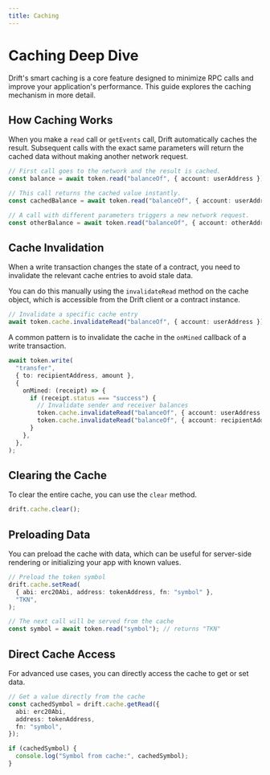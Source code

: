 ```yaml
---
title: Caching
---
```


# Caching Deep Dive

Drift's smart caching is a core feature designed to minimize RPC calls and improve your application's performance. This guide explores the caching mechanism in more detail.

## How Caching Works

When you make a `read` call or `getEvents` call, Drift automatically caches the result. Subsequent calls with the exact same parameters will return the cached data without making another network request.

```typescript
// First call goes to the network and the result is cached.
const balance = await token.read("balanceOf", { account: userAddress });

// This call returns the cached value instantly.
const cachedBalance = await token.read("balanceOf", { account: userAddress });

// A call with different parameters triggers a new network request.
const otherBalance = await token.read("balanceOf", { account: otherAddress });
```

## Cache Invalidation

When a write transaction changes the state of a contract, you need to invalidate the relevant cache entries to avoid stale data.

You can do this manually using the `invalidateRead` method on the cache object, which is accessible from the Drift client or a contract instance.

```typescript
// Invalidate a specific cache entry
await token.cache.invalidateRead("balanceOf", { account: userAddress });
```

A common pattern is to invalidate the cache in the `onMined` callback of a write transaction.

```typescript
await token.write(
  "transfer",
  { to: recipientAddress, amount },
  {
    onMined: (receipt) => {
      if (receipt.status === "success") {
        // Invalidate sender and receiver balances
        token.cache.invalidateRead("balanceOf", { account: userAddress });
        token.cache.invalidateRead("balanceOf", { account: recipientAddress });
      }
    },
  },
);
```

## Clearing the Cache

To clear the entire cache, you can use the `clear` method.

```typescript
drift.cache.clear();
```

## Preloading Data

You can preload the cache with data, which can be useful for server-side rendering or initializing your app with known values.

```typescript
// Preload the token symbol
drift.cache.setRead(
  { abi: erc20Abi, address: tokenAddress, fn: "symbol" },
  "TKN",
);

// The next call will be served from the cache
const symbol = await token.read("symbol"); // returns "TKN"
```

## Direct Cache Access

For advanced use cases, you can directly access the cache to get or set data.

```typescript
// Get a value directly from the cache
const cachedSymbol = drift.cache.getRead({
  abi: erc20Abi,
  address: tokenAddress,
  fn: "symbol",
});

if (cachedSymbol) {
  console.log("Symbol from cache:", cachedSymbol);
}
```

